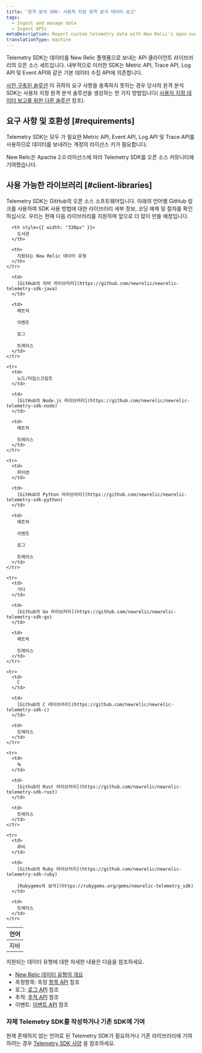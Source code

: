 ```yaml
---
title: '원격 분석 SDK: 사용자 지정 원격 분석 데이터 보고'
tags:
  - Ingest and manage data
  - Ingest APIs
metaDescription: Report custom telemetry data with New Relic's open-source Telemetry SDKs.
translationType: machine
---
```


Telemetry SDK는 데이터를 New Relic 플랫폼으로 보내는 API 클라이언트 라이브러리의 오픈 소스 세트입니다. 내부적으로 이러한 SDK는 Metric API, Trace API, Log API 및 Event API와 같은 기본 데이터 수집 API에 의존합니다.

[사전 구축된 솔루션](https://newrelic.com/instant-observability) 이 귀하의 요구 사항을 충족하지 못하는 경우 당사의 원격 분석 SDK는 사용자 지정 원격 분석 솔루션을 생성하는 한 가지 방법입니다( [사용자 지정 데이터 보고를 위한 다른 솔루션](/docs/data-apis/custom-data/intro-custom-data) 참조).

## 요구 사항 및 호환성 [#requirements]

Telemetry SDK는 모두 <LicenseKey/> 가 필요한 Metric API, Event API, Log API 및 Trace API를 사용하므로 데이터를 보내려는 계정의 라이선스 키가 필요합니다.

<Callout variant="tip">
  New Relic은 Apache 2.0 라이선스에 따라 Telemetry SDK를 오픈 소스 커뮤니티에 기여했습니다.
</Callout>

## 사용 가능한 라이브러리 [#client-libraries]

Telemetry SDK는 GitHub의 오픈 소스 소프트웨어입니다. 아래의 언어별 GitHub 링크를 사용하여 SDK 사용 방법에 대한 라이브러리 세부 정보, 코딩 예제 및 절차를 확인하십시오. 우리는 현재 다음 라이브러리를 지원하며 앞으로 더 많이 만들 예정입니다.

<table>
  <thead>
    <tr>
      <th style={{ width: "190px" }}>
        언어
      </th>

      <th style={{ width: "330px" }}>
        도서관
      </th>

      <th>
        지원되는 New Relic 데이터 유형
      </th>
    </tr>
  </thead>

  <tbody>
    <tr>
      <td>
        자바
      </td>

      <td>
        [GitHub의 자바 라이브러리](https://github.com/newrelic/newrelic-telemetry-sdk-java)
      </td>

      <td>
        메트릭

        이벤트

        로그

        트레이스
      </td>
    </tr>

    <tr>
      <td>
        노드/타입스크립트
      </td>

      <td>
        [GitHub의 Node.js 라이브러리](https://github.com/newrelic/newrelic-telemetry-sdk-node)
      </td>

      <td>
        메트릭

        트레이스
      </td>
    </tr>

    <tr>
      <td>
        파이썬
      </td>

      <td>
        [GitHub의 Python 라이브러리](https://github.com/newrelic/newrelic-telemetry-sdk-python)
      </td>

      <td>
        메트릭

        이벤트

        로그

        트레이스
      </td>
    </tr>

    <tr>
      <td>
        가다
      </td>

      <td>
        [Github의 Go 라이브러리](https://github.com/newrelic/newrelic-telemetry-sdk-go)
      </td>

      <td>
        메트릭

        트레이스
      </td>
    </tr>

    <tr>
      <td>
        C
      </td>

      <td>
        [Github의 C 라이브러리](https://github.com/newrelic/newrelic-telemetry-sdk-c)
      </td>

      <td>
        트레이스
      </td>
    </tr>

    <tr>
      <td>
        녹
      </td>

      <td>
        [Github의 Rust 라이브러리](https://github.com/newrelic/newrelic-telemetry-sdk-rust)
      </td>

      <td>
        트레이스
      </td>
    </tr>

    <tr>
      <td>
        루비
      </td>

      <td>
        [Github의 Ruby 라이브러리](https://github.com/newrelic/newrelic-telemetry-sdk-ruby)

        [Rubygems의 보석](https://rubygems.org/gems/newrelic-telemetry_sdk)
      </td>

      <td>
        트레이스
      </td>
    </tr>
  </tbody>
</table>

지원되는 데이터 유형에 대한 자세한 내용은 다음을 참조하세요.

* [New Relic 데이터 유형의 개요](/docs/telemetry-data-platform/ingest-manage-data/understand-data/new-relic-data-types)
* 측정항목: 측정 [항목 API](/docs/data-ingest-apis/get-data-new-relic/metric-api/introduction-metric-api) 참조
* 로그: [로그 API](/docs/telemetry-data-platform/get-data/apis/introduction-log-api) 참조
* 추적: [추적 API](/docs/understand-dependencies/distributed-tracing/trace-api/introduction-trace-api) 참조
* 이벤트: [이벤트 API](/docs/telemetry-data-platform/ingest-manage-data/ingest-apis/intro-event-api) 참조

### 자체 Telemetry SDK를 작성하거나 기존 SDK에 기여

현재 존재하지 않는 언어로 된 Telemetry SDK가 필요하거나 기존 라이브러리에 기여하려는 경우 [Telemetry SDK 사양](https://github.com/newrelic/newrelic-telemetry-sdk-specs) 을 참조하세요.